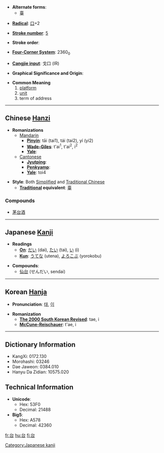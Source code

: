 * '''Alternate forms''':
** [[臺]]

* '''[[Wiktionary:Chinese radical index| Radical]]''': [[Wiktionary:Chinese radical index 口|口]]+2

* '''[[Wiktionary:Chinese total strokes index|Stroke number]]''': [[Wiktionary:Chinese total strokes index 5|5]]

* '''Stroke order''': 

* '''[[Wiktionary:Chinese four corner index|Four-Corner System]]''': 2360<sub>0</sub>

* '''[[Wiktionary:Chinese Cangjie index|Cangjie input]]''': 戈口 (IR)

* '''Graphical Significance and Origin''': 

* '''Common Meaning'''
*#[[platform]]
*# [[unit]]
*# term of address

----

== Chinese [[Hanzi]] ==

* '''Romanizations'''
** [[Mandarin]]
*** '''[[Pinyin]]''': tāi (tai1), tái (tai2), yí (yi2)
*** '''[[Wade-Giles]]''': t'ai<sup>1</sup>, t'ai<sup>2</sup>, i<sup>2</sup>
*** '''[[Yale]]''': 
**[[Cantonese]]
***'''[[Jyutping]]''':
***'''[[Penkyamp]]''': 
***'''[[Yale]]''': toi4

* '''Style''': Both [[Simplified Chinese|Simplified]] and [[Traditional Chinese]]
** '''[[Traditional Chinese|Traditional]] equivalent''': [[臺]]

===Compounds===
*[[茅台酒]]

----

== Japanese [[Kanji]] ==

* '''Readings'''
** '''[[On]]''': [[だい]] (dai), [[たい]] (tai), [[い]] (i)
** '''[[Kun]]''': [[うてな]] (utena), [[よろこぶ]] (yorokobu)

* '''Compounds''':
**[[仙台]] (せんだい, sendai)


----

== Korean [[Hanja]] ==

* '''Pronunciation''': [[태]], [[이]]

* '''Romanization'''
** '''[[The 2000 South Korean Revised Romanization|The 2000 South Korean Revised]]''': tae, i
** '''[[McCune-Reischauer]]''': t'ae, i

----

== Dictionary Information ==

* KangXi: 0172.130
* Morohashi: 03246
* Dae Jaweon: 0384.010
* Hanyu Da Zidian: 10575.020

== Technical Information ==

* '''Unicode''':
** Hex: 53F0
** Decimal: 21488
* '''Big5''':
** Hex: A578
** Decimal: 42360

[[Category:Japanese kanji]]

[[fr:台]]
[[hu:台]]
[[fi:台]]